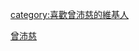 {{Userbox
  |border-c = #000000
  |border-s = 1
  |id-c     = #FFFFFF
  |id-s     = 12
  |id-fc    = #000000
  |info-c   = #87cefa
  |info-s   = 10
  |info-fc  = #FFFF
  |id       = [[File:曾沛慈.jpg|50px]]
  |info     = 這個用戶是個'''寵物迷'''，<br>是'''[[曾沛慈]]'''的忠實粉絲。<br><small>(我們要跟曾喔耶一起唱出希望)</small>
}}
<includeonly>[[category:喜歡曾沛慈的維基人]]</includeonly>
<noinclude>[[Category:藝人用戶框模板|曾沛慈]]</noinclude>